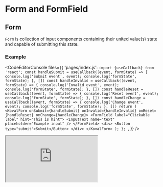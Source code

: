 
# Form and FormField

## Form

`Form` is collection of input components containing their united value(s) state and capable of submitting this state.

### Example

<CodeEditorConsole
    files={{
        'pages/index.js': `import {useCallback} from 'react';
  const handleSubmit = useCallback((event, formState) => {
    console.log('Submit event', event);
    console.log('formState', formState);
  }, [])
  const handleInvalid = useCallback((event, formState) => {
    console.log('Invalid event', event);
    console.log('formState', formState);
  }, [])
  const handleReset = useCallback((event, formState) => {
    console.log('Reset event', event);
    console.log('formState', formState);
  }, [])
  const handleChange = useCallback((event, formState) => {
    console.log('Change event', event);
    console.log('formState', formState);
  }, [])
  return (
    <KovalForm
      onSubmit={handleSubmit}
      onInvalid={handleInvalid}
      onReset={handleReset}
      onChange={handleChange}>
        <FormField
          label="Clickable label"
          hint="This is hint">
          <InputText name="text" placeholder="Example input" />
        </FormField>
        <div>
          <Button type="submit">Submit</Button>
        </div>
    </KovalForm>
  );
};
`,
    }}
/>

<Iframe
    src="https://morewings.github.io/koval-ui/iframe.html?singleStory=true&globals=&id=inputs-form--primary&viewMode=story"
    width={777}
    height={777}
    caption="Form story"
/>

## FormField

The `FormField` component is designed to enhance the accessibility and usability of form inputs. It wraps a provided input element or an `InputGroup` and ensures that an accessible `label` is rendered above the input and a `hint` is displayed below it.

### Example

<CodeEditor
    files={{
        'pages/index.js': `import {useCallback} from 'react';
  return (
    <FormField
      label="Clickable label"
      hint="This is hint">
      <InputColor defaultValue="#CECECE" />
    </FormField>
  );
};
`,
    }}
/>

<Callout type="info" emoji="💡️">
    See all `FormField` features at [Storybook
    page](https://morewings.github.io/koval-ui/?path=/docs/inputs-formfield--docs).
</Callout>
